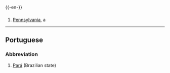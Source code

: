 {{-en-}}

==={{Abbreviation}}===
#[[Pennsylvania]], a {{USstate}}
----
==Portuguese==
===Abbreviation===
#[[Pará]] (Brazilian state)